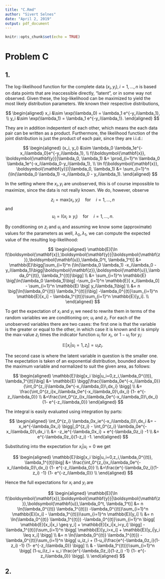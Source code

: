 ```yaml
---
title: "C.Rmd"
author: "Sivert Selnes"
date: "April 2, 2019"
output: pdf_document
---
```


\newcommand{\vect}[1]{\boldsymbol{\mathbf{#1}}}
\newcommand{\matr}[1]{\boldsymbol{\mathbf{#1}}} 

```r
knitr::opts_chunk$set(echo = TRUE)
```


# Problem C
## 1.
The log-likelihood function for the complete data $(x_i, y_i), i = 1,...,n$ is based on data points that are inaccessible directly, "latent", or in some way not observed. Given these, the log-likelihood can be maximized to yield the most likely distribution parameters. We known their respective distributions,

$$
\begin{aligned}
x_i &\sim \exp(\lambda_0) = \lambda_1 e^{-y_i\lambda_1}, \\
y_i &\sim \exp(\lambda_1) = \lambda_1 e^{-y_i\lambda_1}.
\end{aligned}
$$

They are in addition indepentent of each other, which means the each data pair can be written as a product. Furthermore, the likelihood function of the joint distribution is just the product of each pair, since they are i.i.d.:

$$
\begin{aligned}
(x_i, y_i) &\sim  \lambda_0 \lambda_1e^{-x_i\lambda_0}e^{-y_i\lambda_1}, \\
f(\vect{x}, \vect{y}|\lambda_0, \lambda_1) &= \prod_{i=1}^n \lambda_0 \lambda_1e^{-x_i\lambda_0-y_i\lambda_1}, \\
\ln f(\vect{x}, \vect{y})|\lambda_0, \lambda_1) &= \sum_{i=1}^n (\ln(\lambda_0 \lambda_1) -x_i\lambda_0 - y_i\lambda_1).
\end{aligned}
$$

In the setting where the $x_i, y_i$ are unobserved, this is of course impossible to maximize, since the data is not really known. We do, however, observe 

$$
z_i = \text{max}(x_i,y_i) \quad \text{for} \quad i= 1,...,n
$$
and
$$
u_i = \text{I}(x_i \geq y_i) \quad \text{for} \quad  i= 1,...,n.
$$

By conditioning on $z_i$ and $u_i$ and assuming we know some (approximate) values for the parameters as well, $\lambda_0, \lambda_1$, we can compute the expected value of the resulting log-likelihood:

$$
\begin{aligned}
\mathbb{E}[\ln f(\vect{x},\vect{y}|\vect{z},\vect{u},\lambda_0^t, \lambda_1^t)] &= \mathbb{E}\bigg[\sum_{i=1}^n (\ln(\lambda_0 \lambda_1) -x_i\lambda_0 - y_i\lambda_1)\bigg|\vect{z},\vect{u},\lambda_0^{(t)}, \lambda_1^{(t)}\bigg]  \\
&= \sum_{i=1}^n \mathbb{E} \big[\ln(\lambda_0 \lambda_1)\big] -\sum_{i=1}^n \mathbb{E}[ x_i\lambda_0] - \sum_{i=1}^n \mathbb{E} \big[ y_i\lambda_1\big]  \\
&= n  \big[\ln(\lambda_0^{(t)} \lambda_1^{(t)})\big] -\lambda_0^{(t)}\sum_{i=1}^n \mathbb{E}[x_i] - \lambda_1^{(t)})\sum_{i=1}^n \mathbb{E}[y_i].  \\
\end{aligned}
$$

To get the expectation of $x_i$ and $y_i$ we need to rewrite them in terms of the random variables we are conditioning on; $u_i$ and $z_i$. For each of the unobserved variables there are two cases: the first one is that the variable is the greater or equal to the other, in which case it is known and it is simply the max-value $z_i$ times the indicator function $u_i$ for $x_i$, or $1-u_i$ for $y_i$: 

$$
\mathbb{E}[x_i|u_i=1, z_i] = u_iz_i.
$$

The second case is where the latent variable in question is the smaller one. The expectation is taken of an exponential distribution, bounded above by the maximum variable and normalized to suit the given area, as follows:

$$
\begin{aligned}
\mathbb{E}\big[x_i \big|u_i=0,z_i,\lambda_0^{(t)}, \lambda_1^{(t)}\big] &=  \mathbb{E} \bigg[\frac{\lambda_0e^{-x_i\lambda_0}} {\int_0^{z_i}\lambda_0e^{-x_i\lambda_0}\,dx_i}      \bigg] \\
&=  \frac{\int_0^{z_i}x_i\lambda_0e^{-x_i\lambda_0}\,dx_i} 
{1- e^{-z_i\lambda_0}}       \\
&=\frac{\int_0^{z_i}x_i\lambda_0e^{-x_i\lambda_0}\,dx_i} 
{1- e^{-z_i\lambda_0}}      
\end{aligned}
$$

The integral is easily evaluated using integration by parts:

$$
\begin{aligned}
 \int_0^{z_i} \lambda_0x_ie^{-x_i\lambda_0}\,dx_i &= -x_ie^{-\lambda_0x_i} \bigg|_0^{z_i} -  \int_0^{z_i} \lambda_0e^{-x_i\lambda_0}\,dx_i \\
 &= -z_ie^{-\lambda_0x_i} + e^{-\lambda_0z_i} -1 \\
 &= e^{-\lambda_0z_i}(1-z_i) -1.
\end{aligned}
$$
 
 Substituting into the expectation for $x_i | u_i=0$ we get
 
 
$$
\begin{aligned}
\mathbb{E}\big[x_i \big|u_i=0,z_i,\lambda_0^{(t)}, \lambda_1^{(t)}\big] &= \frac{\int_0^{z_i}x_i\lambda_0e^{-x_i\lambda_0}\,dx_i} 
{1- e^{-z_i\lambda_0}} \\
&=\frac{e^{-\lambda_0z_i}(1-z_i) -1} {1- e^{-z_i\lambda_0}} \\ 
\end{aligned}
$$

Hence the full expectations for $x_i$ and $y_i$ are

$$
\begin{aligned}
\mathbb{E}[\ln f(\vect{x},\vect{y}|\vect{z},\vect{u},\lambda_0^t, \lambda_1^t)]
&= n \ln(\lambda_0^{(t)} \lambda_1^{(t)}) -\lambda_0^{(t)}\sum_{i=1}^n \mathbb{E}[x_i] - \lambda_1^{(t)})\sum_{i=1}^n \mathbb{E}[y_i]  \\
&= n \ln(\lambda_0^{(t)} \lambda_1^{(t)}) -\lambda_0^{(t)}\sum_{i=1}^n \bigg[ \mathbb{E}[x_i|x_i \geq y_i] +  \mathbb{E}[x_i|x_i<y_i] \bigg] - \lambda_1^{(t)})\sum_{i=1}^n \bigg[ \mathbb{E}[y_i>x_i] + \mathbb{E}[y_i|y_i \leq x_i] \bigg]  \\
&= n \ln(\lambda_0^{(t)} \lambda_1^{(t)}) -\lambda_0^{(t)}\sum_{i=1}^n  \bigg[ u_iz_i +  (1-u_i)\frac{e^{-\lambda_0z_i}(1-z_i) -1} {1- e^{-z_i\lambda_0}} \bigg] \\
& - \lambda_1^{(t)})\sum_{i=1}^n \bigg[ (1-u_i)z_i + u_i \frac{e^{-\lambda_0z_i}(1-z_i) -1} {1- e^{-z_i\lambda_0}} \bigg].  \\
\end{aligned}
$$


## 2.

